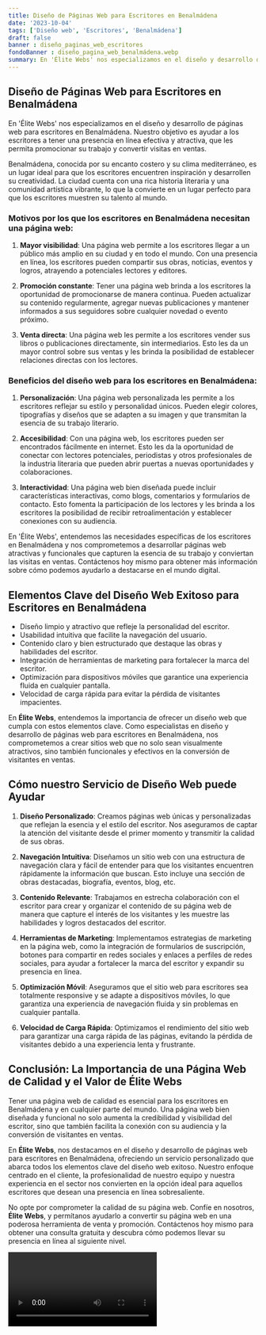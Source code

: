 ```yaml
---
title: Diseño de Páginas Web para Escritores en Benalmádena
date: '2023-10-04'
tags: ['Diseño web', 'Escritores', 'Benalmádena']
draft: false
banner : diseño_paginas_web_escritores
fondoBanner : diseño_pagina_web_benalmádena.webp
summary: En 'Élite Webs' nos especializamos en el diseño y desarrollo de páginas web para escritores en Benalmádena. Nuestro objetivo es ayudar a los escritores a tener una presencia en línea efectiva y atractiva, que les permita promocionar su trabajo y convertir visitas en ventas. 
---
```


## **Diseño de Páginas Web para Escritores en Benalmádena**

En 'Élite Webs' nos especializamos en el diseño y desarrollo de páginas web para escritores en Benalmádena. Nuestro objetivo es ayudar a los escritores a tener una presencia en línea efectiva y atractiva, que les permita promocionar su trabajo y convertir visitas en ventas. 

Benalmádena, conocida por su encanto costero y su clima mediterráneo, es un lugar ideal para que los escritores encuentren inspiración y desarrollen su creatividad. La ciudad cuenta con una rica historia literaria y una comunidad artística vibrante, lo que la convierte en un lugar perfecto para que los escritores muestren su talento al mundo.

### **Motivos por los que los escritores en Benalmádena necesitan una página web:**

1. **Mayor visibilidad**: Una página web permite a los escritores llegar a un público más amplio en su ciudad y en todo el mundo. Con una presencia en línea, los escritores pueden compartir sus obras, noticias, eventos y logros, atrayendo a potenciales lectores y editores.

2. **Promoción constante**: Tener una página web brinda a los escritores la oportunidad de promocionarse de manera continua. Pueden actualizar su contenido regularmente, agregar nuevas publicaciones y mantener informados a sus seguidores sobre cualquier novedad o evento próximo.

3. **Venta directa**: Una página web les permite a los escritores vender sus libros o publicaciones directamente, sin intermediarios. Esto les da un mayor control sobre sus ventas y les brinda la posibilidad de establecer relaciones directas con los lectores.

### **Beneficios del diseño web para los escritores en Benalmádena:**

1. **Personalización**: Una página web personalizada les permite a los escritores reflejar su estilo y personalidad únicos. Pueden elegir colores, tipografías y diseños que se adapten a su imagen y que transmitan la esencia de su trabajo literario.

2. **Accesibilidad**: Con una página web, los escritores pueden ser encontrados fácilmente en internet. Esto les da la oportunidad de conectar con lectores potenciales, periodistas y otros profesionales de la industria literaria que pueden abrir puertas a nuevas oportunidades y colaboraciones.

3. **Interactividad**: Una página web bien diseñada puede incluir características interactivas, como blogs, comentarios y formularios de contacto. Esto fomenta la participación de los lectores y les brinda a los escritores la posibilidad de recibir retroalimentación y establecer conexiones con su audiencia.

En 'Élite Webs', entendemos las necesidades específicas de los escritores en Benalmádena y nos comprometemos a desarrollar páginas web atractivas y funcionales que capturen la esencia de su trabajo y conviertan las visitas en ventas. Contáctenos hoy mismo para obtener más información sobre cómo podemos ayudarlo a destacarse en el mundo digital.

<GifSeo />

<Cta />

## Elementos Clave del Diseño Web Exitoso para Escritores en Benalmádena

- Diseño limpio y atractivo que refleje la personalidad del escritor.
- Usabilidad intuitiva que facilite la navegación del usuario.
- Contenido claro y bien estructurado que destaque las obras y habilidades del escritor.
- Integración de herramientas de marketing para fortalecer la marca del escritor.
- Optimización para dispositivos móviles que garantice una experiencia fluida en cualquier pantalla.
- Velocidad de carga rápida para evitar la pérdida de visitantes impacientes.

En **Élite Webs**, entendemos la importancia de ofrecer un diseño web que cumpla con estos elementos clave. Como especialistas en diseño y desarrollo de páginas web para escritores en Benalmádena, nos comprometemos a crear sitios web que no solo sean visualmente atractivos, sino también funcionales y efectivos en la conversión de visitantes en ventas.

## Cómo nuestro Servicio de Diseño Web puede Ayudar

1. **Diseño Personalizado**: Creamos páginas web únicas y personalizadas que reflejan la esencia y el estilo del escritor. Nos aseguramos de captar la atención del visitante desde el primer momento y transmitir la calidad de sus obras.

2. **Navegación Intuitiva**: Diseñamos un sitio web con una estructura de navegación clara y fácil de entender para que los visitantes encuentren rápidamente la información que buscan. Esto incluye una sección de obras destacadas, biografía, eventos, blog, etc.

3. **Contenido Relevante**: Trabajamos en estrecha colaboración con el escritor para crear y organizar el contenido de su página web de manera que capture el interés de los visitantes y les muestre las habilidades y logros destacados del escritor.

4. **Herramientas de Marketing**: Implementamos estrategias de marketing en la página web, como la integración de formularios de suscripción, botones para compartir en redes sociales y enlaces a perfiles de redes sociales, para ayudar a fortalecer la marca del escritor y expandir su presencia en línea.

5. **Optimización Móvil**: Aseguramos que el sitio web para escritores sea totalmente responsive y se adapte a dispositivos móviles, lo que garantiza una experiencia de navegación fluida y sin problemas en cualquier pantalla.

6. **Velocidad de Carga Rápida**: Optimizamos el rendimiento del sitio web para garantizar una carga rápida de las páginas, evitando la pérdida de visitantes debido a una experiencia lenta y frustrante.

## Conclusión: La Importancia de una Página Web de Calidad y el Valor de Élite Webs

Tener una página web de calidad es esencial para los escritores en Benalmádena y en cualquier parte del mundo. Una página web bien diseñada y funcional no solo aumenta la credibilidad y visibilidad del escritor, sino que también facilita la conexión con su audiencia y la conversión de visitantes en ventas.

En **Élite Webs**, nos destacamos en el diseño y desarrollo de páginas web para escritores en Benalmádena, ofreciendo un servicio personalizado que abarca todos los elementos clave del diseño web exitoso. Nuestro enfoque centrado en el cliente, la profesionalidad de nuestro equipo y nuestra experiencia en el sector nos convierten en la opción ideal para aquellos escritores que desean una presencia en línea sobresaliente.

No opte por comprometer la calidad de su página web. Confíe en nosotros, **Élite Webs**, y permítanos ayudarlo a convertir su página web en una poderosa herramienta de venta y promoción. Contáctenos hoy mismo para obtener una consulta gratuita y descubra cómo podemos llevar su presencia en línea al siguiente nivel.

<Video />

<CtaBot job='Escritores' city='Benalmádena'/>

<Gmaps query='Benalmádena+españa+maps' />